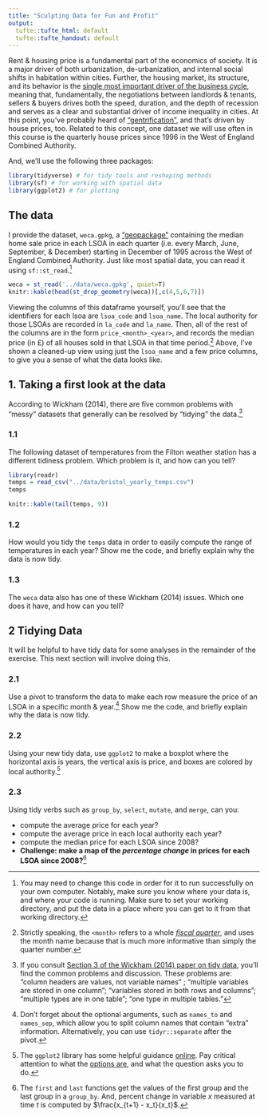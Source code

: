 ```yaml
---
title: "Sculpting Data for Fun and Profit"
output:
  tufte::tufte_html: default
  tufte::tufte_handout: default
---
```


Rent & housing price is a fundamental part of the economics of society. It is a major driver of both urbanization, de-urbanization, and internal social shifts in habitation within cities. Further, the housing market, its structure, and its behavior is the [single most important driver of the business cycle](https://ideas.repec.org/p/nbr/nberwo/13428.html), meaning that, fundamentally, the negotiations between landlords & tenants, sellers & buyers drives both the speed, duration, and the depth of recession and serves as a clear and substantial driver of income inequality in cities. At this point, you've probably heard of ["gentrification"](https://www.bristolpost.co.uk/news/bristol-news/gentrification-bristol-what-it-happening-3030745), and that's driven by house prices, too. Related to this concept, one dataset we will use often in this course is the quarterly house prices since 1996 in the West of England Combined Authority. 

And, we'll use the following three packages:

```r
library(tidyverse) # for tidy tools and reshaping methods
library(sf) # for working with spatial data
library(ggplot2) # for plotting
```

## The data

I provide the dataset, `weca.gpkg`, a ["geopackage"](https://www.geopackage.org/) containing the median home sale price in each LSOA in each quarter (i.e. every March, June, September, & December) starting in December of 1995 across the West of England Combined Authority. Just like most spatial data, you can read it using `sf::st_read`.[^paths]

```r
weca = st_read('../data/weca.gpkg', quiet=T)
knitr::kable(head(st_drop_geometry(weca))[,c(4,5,6,7)])
```

Viewing the columns of this dataframe yourself, you'll see that the identifiers for each lsoa are `lsoa_code` and `lsoa_name`. The local authority for those LSOAs are recorded in `la_code` and `la_name`. Then, all of the rest of the columns are in the form `price_<month>_<year>`, and records the median price (in £) of all houses sold in that LSOA in that time period.[^quarter-not-month] Above, I've shown a cleaned-up view using just the `lsoa_name` and a few price columns, to give you a sense of what the data looks like. 

## 1. Taking a first look at the data

According to Wickham (2014), there are five common problems with "messy" datasets that generally can be resolved by "tidying" the data.[^hint-tidytypes] 


### 1.1 
The following dataset of temperatures from the Filton weather station has a different tidiness problem. Which problem is it, and how can you tell?  

```r
library(readr)
temps = read_csv("../data/bristol_yearly_temps.csv")
temps
```
```r
knitr::kable(tail(temps, 9))
```

### 1.2 
How would you tidy the `temps` data in order to easily compute the range of temperatures in each year? Show me the code, and briefly explain why the data is now tidy. 

### 1.3 
The `weca` data also has one of these Wickham (2014) issues. Which one does it have, and how can you tell? 


## 2 Tidying Data
It will be helpful to have tidy data for some analyses in the remainder of the exercise. This next section will involve doing this. 

### 2.1 
Use a pivot to transform the data to make each row measure the price of an LSOA in a specific month & year.[^pivot] Show me the code, and briefly explain why the data is now tidy. 

### 2.2 
Using your new tidy data, use `ggplot2` to make a boxplot where the horizontal axis is years, the vertical axis is price, and boxes are colored by local authority.[^hint-boxplot]

### 2.3 
Using tidy verbs such as `group_by`, `select`, `mutate`, and `merge`, can you:

- compute the average price for each year?
- compute the average price in each local authority each year?
- compute the median price for each LSOA since 2008?
- **Challenge: make a map of the *percentage change* in prices for each LSOA since 2008?**[^hint-lag]

[^paths]: You may need to change this code in order for it to run successfully on your own computer. Notably, make sure you know where your data is, and where your code is running. Make sure to set your working directory, and put the data in a place where you can get to it from that working directory. 
[^hint-tidytypes]: If you consult [Section 3 of the Wickham (2014) paper on tidy data](http://www.jstatsoft.org/v59/i10/paper), you'll find the common problems and discussion. These problems are: "column headers are values, not variable names" ; "multiple variables are stored in one column"; "variables stored in both rows and columns"; "multiple types are in one table"; "one type in multiple tables."
[^quarter-not-month]: Strictly speaking, the `<month>` refers to a whole [*fiscal quarter*](https://investinganswers.com/dictionary/q/quarter-q1-q2-q3-q4#:~:text=A%20fiscal%20quarter%20is%20a,the%20payment%20of%20stock%20dividends.), and uses the month name because that is much more informative than simply the quarter number. 
[^pivot]: Don't forget about the optional arguments, such as `names_to` and `names_sep`, which allow you to split column names that contain "extra" information. Alternatively, you can use `tidyr::separate` after the pivot.

[^hint-lag]: The `first` and `last` functions get the values of the first group and the last group in a `group_by`. And, percent change in variable $x$ measured at time $t$ is computed by $\frac{x_{t+1} - x_t}{x_t}$.
[^hint-boxplot]: The `ggplot2` library has some helpful guidance [online](https://ggplot2.tidyverse.org/reference/geom_boxplot.html). Pay critical attention to what the [options are](http://www.sthda.com/english/wiki/ggplot2-box-plot-quick-start-guide-r-software-and-data-visualization#change-box-plot-colors-by-groups), and what the question asks you to do. 
